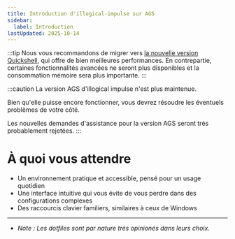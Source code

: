 ```yaml
---
title: Introduction d'illogical-impulse sur AGS
sidebar:
  label: Introduction
lastUpdated: 2025-10-14
---
```


:::tip
Nous vous recommandons de migrer vers [la nouvelle version Quickshell](../../ii-qs/00description/), qui offre de bien meilleures performances. En contrepartie, certaines fonctionnalités avancées ne seront plus disponibles et la consommation mémoire sera plus importante.
:::

:::caution
La version AGS d'illogical impulse n'est plus maintenue.

Bien qu'elle puisse encore fonctionner, vous devrez résoudre les éventuels problèmes de votre côté.

Les nouvelles demandes d'assistance pour la version AGS seront très probablement rejetées.
:::

# À quoi vous attendre
- Un environnement pratique et accessible, pensé pour un usage quotidien
- Une interface intuitive qui vous évite de vous perdre dans des configurations complexes
- Des raccourcis clavier familiers, similaires à ceux de Windows

---

- _Note : Les dotfiles sont par nature très opinionés dans leurs choix._
